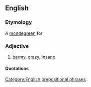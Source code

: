 ==English==
{{rfv}}

===Etymology===
A [[mondegreen]] for {{term|off one's rocker||lang=en}}

===Adjective===
{{infl|en|adjective|head=[[off]] [[one's]] [[rocket]]}}

# [[barmy]], [[crazy]], [[insane]]

====Quotations====
{{seeCites}}

[[Category:English prepositional phrases]]